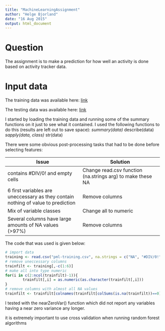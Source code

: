 ```yaml
---
title: "MachineLearningAssignment"
author: "Helge Bjorland"
date: "16 Aug 2015"
output: html_document
---
```


# Question
The assignment is to make a prediction for how well an activity is done based on activity tracker data.

# Input data
The training data was available here:
[link](https://d396qusza40orc.cloudfront.net/predmachlearn/pml-training.csv)

The testing data was available here:
[link](https://d396qusza40orc.cloudfront.net/predmachlearn/pml-testing.csv)

I started by loading the training data and running some of the summary functions on it just to see what it contained. I used the following functions to do this (results are left out to save space):
*summary(data)
*describe(data)
*sapply(data, class)
*str(data)

There were some obvious post-processing tasks that had to be done before selecting features:

Issue                                   | Solution
----------------------------------------|------------------------------------------
contains #DIV/0! and empty cells        | Change read.csv function (na.strings arg) to make these NA
6 first variables are uneccessary as they contain nothing of value to prediction | Remove columns
Mix of variable classes                 | Change all to numeric
Several columns have large amounts of NA values (>97%) | Remove columns 

The code that was used is given below:

```r
# import data
training <- read.csv("pml-training.csv", na.strings = c("NA", "#DIV/0!", ""))
# remove uneccessary columns
trainfilt <- training[,-c(1:6)]
# make all into type numeric 
for(i in c(2:ncol(trainfilt)-1)){
        trainfilt[,i] = as.numeric(as.character(trainfilt[,i]))
}
# remove columns with almost all NA values
trainfilt <- trainfilt[colnames(trainfilt[colSums(is.na(trainfilt))==0])]

```

I tested with the nearZeroVar() function which did not report any variables having a near zero variance any longer.



it is extremely important to use cross validation when running random forest algorithms

```r

```

